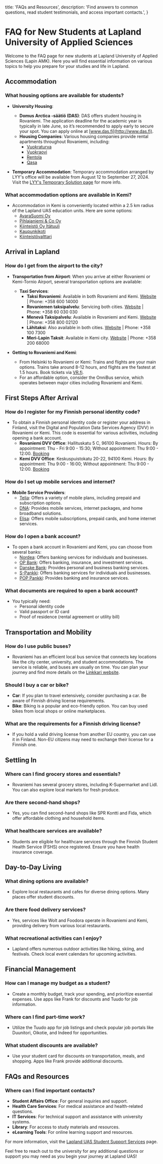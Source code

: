   title: 'FAQs and Resources',
  description:
    'Find answers to common questions, read student testimonials, and access important contacts.',
}


# FAQ for New Students at Lapland University of Applied Sciences

Welcome to the FAQ page for new students at Lapland University of Applied Sciences (Lapin AMK). Here you will find essential information on various topics to help you prepare for your studies and life in Lapland.

## Accommodation

### What housing options are available for students?
- **University Housing**: 
  - **Domus Arctica -säätiö (DAS)**: DAS offers student housing in Rovaniemi. The application deadline for the academic year is typically in late June, so it’s recommended to apply early to secure your spot. You can apply online at [www.das.fi](http://www.das.fi).
  - **Housing Companies**: Various housing companies provide rental apartments throughout Rovaniemi, including:
    - [Vuokraturva](https://www.vuokraturva.fi)
    - [Vuokraovi](https://www.vuokraovi.com)
    - [Rentola](https://www.rentola.fi)
    - [Qasa](https://www.qasa.fi)

- **Temporary Accommodation**: Temporary accommodation arranged by LYY's office will be available from August 12 to September 27, 2024. Visit the [LYY's Temporary Solution page](https://www.lapinamk.fi/en/Students/Student-Support-Services) for more info.

### What accommodation options are available in Kemi?
- Accommodation in Kemi is conveniently located within a 2.5 km radius of the Lapland UAS education units. Here are some options:
  - [AvaraSuomi Oy](https://www.avara.fi)
  - [Pihlajaniemi & Co Oy](https://www.pihlajaniemi.fi)
  - [Kiinteistö Oy Itätuuli](https://www.itatuuli.fi)
  - [Kaupunkikoti](https://www.kaupunkikoti.fi)
  - [Kiinteistövalttari](https://www.kiinteisto-valttari.fi)

## Arrival in Lapland

### How do I get from the airport to the city?
- **Transportation from Airport**: When you arrive at either Rovaniemi or Kemi-Tornio Airport, several transportation options are available:
  - **Taxi Services**: 
    - **Taksi Rovaniemi**: Available in both Rovaniemi and Kemi. [Website](https://www.taksirovaniemi.fi) | Phone: +358 600 14000
    - **Rovaniemen taksipalvelu**: Servicing both cities. [Website](https://www.rovanien.com) | Phone: +358 60 030 030
    - **Menevä Taksipalvelu**: Available in Rovaniemi and Kemi. [Website](https://www.menevataksi.fi) | Phone: +358 800 02120
    - **Lähitaksi**: Also available in both cities. [Website](https://www.lahitaksi.fi) | Phone: +358 100 7300
    - **Meri-Lapin Taksit**: Available in Kemi city. [Website](https://www.merilapintaksit.fi) | Phone: +358 200 68000

- **Getting to Rovaniemi and Kemi**: 
  - From Helsinki to Rovaniemi or Kemi: Trains and flights are your main options. Trains take around 8-12 hours, and flights are the fastest at 1.5 hours. Book tickets via [VR.fi](https://www.vr.fi).
  - For an affordable option, consider the OnniBus service, which operates between major cities including Rovaniemi and Kemi.

## First Steps After Arrival

### How do I register for my Finnish personal identity code?
- To obtain a Finnish personal identity code or register your address in Finland, visit the Digital and Population Data Services Agency (DVV) in Rovaniemi or Kemi. This code is essential for various activities, including opening a bank account.
  - **Rovaniemi DVV Office**: Hallituskatu 5 C, 96100 Rovaniemi. Hours: By appointment: Thu - Fri 9:00 - 15:30; Without appointment: Thu 9:00 - 12:00. [Booking](https://dvv.fi/reservation)
  - **Kemi DVV Office**: Keskuspuistokatu 20-22, 94100 Kemi. Hours: By appointment: Thu 9:00 - 16:00; Without appointment: Thu 9:00 - 12:00. [Booking](https://dvv.fi/reservation)

### How do I set up mobile services and internet?
- **Mobile Service Providers**:
  - [Telia](https://www.telia.fi): Offers a variety of mobile plans, including prepaid and subscription options.
  - [DNA](https://www.dna.fi): Provides mobile services, internet packages, and home broadband solutions.
  - [Elisa](https://www.elisa.fi): Offers mobile subscriptions, prepaid cards, and home internet services.

### How do I open a bank account?
- To open a bank account in Rovaniemi and Kemi, you can choose from several banks:
  - [Nordea](https://nordea.fi): Offers banking services for individuals and businesses.
  - [OP Bank](https://op.fi): Offers banking, insurance, and investment services.
  - [Danske Bank](https://danskebank.fi): Provides personal and business banking services.
  - [S-Pankki](https://s-pankki.fi): Offers banking services for individuals and businesses.
  - [POP Pankki](https://poppankki.fi): Provides banking and insurance services.

### What documents are required to open a bank account?
- You typically need:
  - Personal identity code
  - Valid passport or ID card
  - Proof of residence (rental agreement or utility bill)

## Transportation and Mobility

### How do I use public buses?
- Rovaniemi has an efficient local bus service that connects key locations like the city center, university, and student accommodations. The service is reliable, and buses are usually on time. You can plan your journey and find more details on the [Linkkari website](https://linkkari.fi).

### Should I buy a car or bike?
- **Car**: If you plan to travel extensively, consider purchasing a car. Be aware of Finnish driving license requirements.
- **Bike**: Biking is a popular and eco-friendly option. You can buy used bikes from local shops or online marketplaces.

### What are the requirements for a Finnish driving license?
- If you hold a valid driving license from another EU country, you can use it in Finland. Non-EU citizens may need to exchange their license for a Finnish one.

## Settling In

### Where can I find grocery stores and essentials?
- Rovaniemi has several grocery stores, including K-Supermarket and Lidl. You can also explore local markets for fresh produce.

### Are there second-hand shops?
- Yes, you can find second-hand shops like SPR Kontti and Fida, which offer affordable clothing and household items.

### What healthcare services are available?
- Students are eligible for healthcare services through the Finnish Student Health Service (FSHS) once registered. Ensure you have health insurance coverage.

## Day-to-Day Living

### What dining options are available?
- Explore local restaurants and cafes for diverse dining options. Many places offer student discounts.

### Are there food delivery services?
- Yes, services like Wolt and Foodora operate in Rovaniemi and Kemi, providing delivery from various local restaurants.

### What recreational activities can I enjoy?
- Lapland offers numerous outdoor activities like hiking, skiing, and festivals. Check local event calendars for upcoming activities.

## Financial Management

### How can I manage my budget as a student?
- Create a monthly budget, track your spending, and prioritize essential expenses. Use apps like Frank for discounts and Tuudo for job information.

### Where can I find part-time work?
- Utilize the Tuudo app for job listings and check popular job portals like Duunitori, Oikotie, and Indeed for opportunities.

### What student discounts are available?
- Use your student card for discounts on transportation, meals, and shopping. Apps like Frank provide additional discounts.

## FAQs and Resources

### Where can I find important contacts?
- **Student Affairs Office**: For general inquiries and support.
- **Health Care Services**: For medical assistance and health-related questions.
- **IT Services**: For technical support and assistance with university systems.
- **Library**: For access to study materials and resources.
- **eLearning Tools**: For online learning support and resources.

For more information, visit the [Lapland UAS Student Support Services](https://www.lapinamk.fi/en/Students/Student-Support-Services) page.

Feel free to reach out to the university for any additional questions or support you may need as you begin your journey at Lapland UAS!
